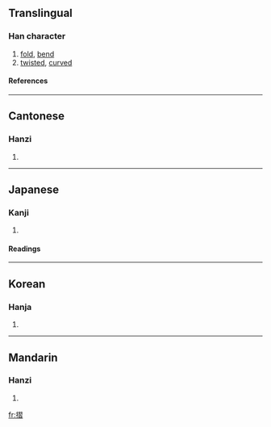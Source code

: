 ==Translingual==
===Han character===
{{Han char|rn=64|rad=手|as=11|sn=14|four=5706<sub>2</sub>|canj=手尸一日 (QSMA)}}
# [[fold]], [[bend]]
# [[twisted]], [[curved]]
====References====
{{Han ref|kx=0452.080|dkj=12647|dj=0802.110|hdz=31950.130|uh=647A|ud=25722|bh=BA50|bd=47696}}

----
==Cantonese==
===Hanzi===
{{yue-hanzi|jyut=|y=jip3}}
# {{defn|Cantonese}}

----
==Japanese==
===Kanji===
{{ja-kanji|grade=|rs=手11}}
# {{defn|Japanese}} 
====Readings====
{{ja-readings|on=[[しょう]] (shō), [[ろう]] (rō)|kun=[[ひだ]] (hida), [[する]] (suru), [[すり]] (suri)}}

----
==Korean==
===Hanja===
{{ko-hanja|hangeul=접|eumhun=|rv=jeop|mr=chŏp|y=cep}}
# {{defn|Korean}}

----
==Mandarin==
===Hanzi===
{{cmn-hanzi|pin=[[zhé]] (zhe2)|wg=che<sup>2</sup>}}
# {{defn|Mandarin}}

[[fr:摺]]